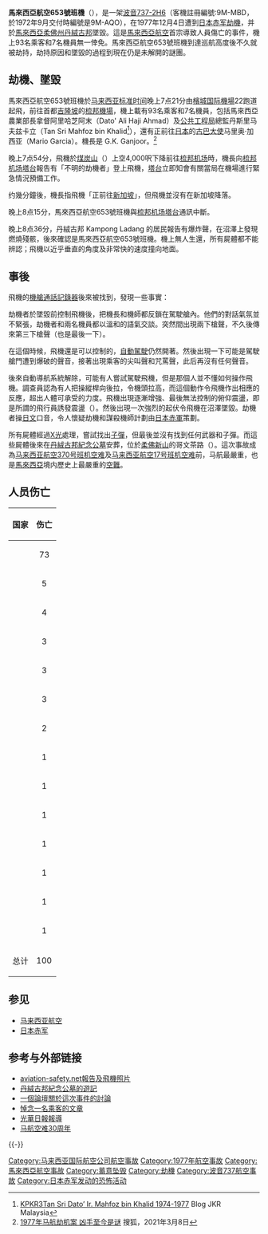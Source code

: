 
{{Infobox Airliner accident
|name= 馬來西亞航空653號班機空難
|Date= 1977年12月4日
|Type= [[劫機|劫機]]
|Site= 	[[馬來西亞|馬來西亞]][[柔佛州|柔佛州]][[丹絨古邦|丹絨古邦]]
|Origin= 	[[檳城國際機場|檳城國際機場]]
|Last stopover= 
|Destination= 	吉隆坡梳邦機場<br />（現名[[蘇丹阿都阿茲沙機場|蘇丹阿都阿茲沙機場]]）
|Fatalities= 100
|Aircraft Type= [[波音737|波音737-2H6]]
|Operator= [[馬來西亞航空|馬來西亞航空]]
|Tail Number= 9M-MBD
|Ship name=
|Passengers= 93
|Crew= 7
}}

'''馬來西亞航空653號班機'''（{{lang-en|Malaysian Airline System Flight 653}}），是一架[[波音737|波音737-2H6]]（客機註冊編號:9M-MBD，於1972年9月交付時編號是9M-AQO），在1977年12月4日遭到[[日本赤軍|日本赤军]][[劫機|劫機]]，并於[[馬來西亞|馬來西亞]][[柔佛州|柔佛州]][[丹絨古邦|丹絨古邦]]墜毀。這是[[馬來西亞航空|馬來西亞航空]]首宗導致人員傷亡的事件，機上93名乘客和7名機員無一倖免。馬來西亞航空653號班機到達巡航高度後不久就被劫持，劫持原因和墜毀的過程到現在仍是未解開的謎團。

==  劫機、墜毀 ==
馬來西亞航空653號班機於[[马来西亚标准时间|马来西亚标准时间]]晚上7点21分由[[檳城國際機場|檳城国际機場]]22跑道起飛，前往首都[[吉隆坡|吉隆坡]]的[[梳邦機場|梳邦機場]]，機上載有93名乘客和7名機員，包括馬來西亞農業部長拿督阿里哈芝阿末（Dato' Ali Haji Ahmad）及[[马来西亚公共工程局|公共工程局]]總監丹斯里马夫兹卡立（Tan Sri Mahfoz bin Khalid<ref>[https://jkrmalaysia.wordpress.com/2018/01/17/salasilah-ketua-pengarah-kerja-raya-malaysia/kpkr3tan-sri-dato-ir-mahfoz-bin-khalid-1974-1977/ KPKR3Tan Sri Dato’ Ir. Mahfoz bin Khalid 1974-1977] {{Wayback|url=https://jkrmalaysia.wordpress.com/2018/01/17/salasilah-ketua-pengarah-kerja-raya-malaysia/kpkr3tan-sri-dato-ir-mahfoz-bin-khalid-1974-1977/ |date=20211113235828 }}Blog JKR Malaysia</ref>），還有正前往[[日本|日本]]的[[古巴|古巴]][[大使|大使]]马里奥·加西亚（Mario Garcia）。機長是 G.K. Ganjoor。<ref>[https://history.sohu.com/s2014/1977/index.shtml 1977年马航劫机案 凶手至今是谜] {{Wayback|url=https://history.sohu.com/s2014/1977/index.shtml |date=20211113235823 }}搜狐，2021年3月8日</ref>

晚上7点54分，飛機於[[煤炭山|煤炭山]]（{{lang-en|Batu Arang}}）上空4,000呎下降前往[[梳邦机场|梳邦机场]]時，機長向[[梳邦机场|梳邦机场]][[塔台|塔台]]報告有「不明的劫機者」登上飛機，[[塔台|塔台]]立即知會有關當局在機場進行緊急情況預備工作。

约幾分鐘後，機長指飛機「正前往[[新加坡|新加坡]]」，但飛機並沒有在新加坡降落。

晚上8点15分，馬來西亞航空653號班機與[[梳邦机场|梳邦机场]][[塔台|塔台]]通訊中斷。

晚上8点36分，丹絨古邦 Kampong Ladang 的居民報告有爆炸聲，在沼澤上發現燃燒殘骸，後來確認是馬來西亞航空653號班機。機上無人生還，所有屍體都不能辨認；飛機以近乎垂直的角度及非常快的速度撞向地面。

== 事後 ==
飛機的[[黑匣子|機艙通話記錄器]]後來被找到，發現一些事實： 

劫機者於墜毀前控制飛機後，把機長和機師都反鎖在駕駛艙內。他們的對話氣氛並不緊張，劫機者和兩名機員都以溫和的語氣交談。突然間出現兩下槍聲，不久後傳來第三下槍聲（也是最後一下）。
 
在這個時候，飛機還是可以控制的，[[自動駕駛|自動駕駛]]仍然開著。然後出現一下可能是駕駛艙門遭到爆破的聲音，接著出現乘客的尖叫聲和咒罵聲，此后再沒有任何聲音。

後來自動導航系統解除，可能有人嘗試駕駛飛機，但是那個人並不懂如何操作飛機。調查員認為有人把操縱桿向後拉，令機頭拉高，而這個動作令飛機作出相應的反應，超出人體可承受的力度。飛機出現逐漸增強、最後無法控制的俯仰震盪，即是所謂的飛行員誘發震盪（{{lang-en|Pilot-induced oscillation}}）。然後出現一次強烈的起伏令飛機在沼澤墜毀。劫機者操[[日文|日文]]口音，令人懷疑劫機和謀殺機師計劃由[[日本赤軍|日本赤軍]]策劃。

所有屍體經過[[X光|X光]]處理，嘗試找出[[子彈|子彈]]，但最後並沒有找到任何武器和子彈。而這些屍體後來在[[丹絨古邦紀念公墓|丹絨古邦紀念公墓]]安葬，位於[[柔佛|柔佛]][[新山|新山]]的哥文茶路（{{lang-en|Jalan Kebun Teh}}）。這次事故成為[[马来西亚航空370号班机空难|马来西亚航空370号班机空难]]及[[马来西亚航空17号班机空难|马来西亚航空17号班机空难]]前，马航最嚴重，也是[[馬來西亞|馬來西亞]]境内歷史上最嚴重的[[空難|空難]]。

==人员伤亡==
{| class="wikitable sortable floatleft" align="left"
|-
! 国家 !! 伤亡
|-
| {{Flag|Malaysia}} ||align=center| 73
|-
| {{Flag|United Kingdom}} ||align=center| 5
|-
| {{Flag|Germany}} ||align=center| 4
|-
| {{Flag|Australia}} ||align=center| 3
|-
| {{Flag|India}} ||align=center| 3
|-
| {{Flag|Indonesia}} ||align=center| 3
|-
| {{Flag|Cuba}} ||align=center| 2
|-
| {{Flag|Afghanistan|1974}} ||align=center| 1
|-
| {{Flag|Canada}} ||align=center| 1
|-
| {{Flag|Japan}} ||align=center| 1
|-
| {{Flag|Greece}} ||align=center| 1
|-
| {{Flag|Singapore}} ||align=center| 1
|-
| {{Flag|Thailand}} ||align=center| 1
|-
| {{Flag|United States}} ||align=center| 1
|-
! 总计 !! 100
|}
{{clear}}

== 参见 ==
{{Portal|马来西亚|航空}}
* [[马来西亚航空|马来西亚航空]]
* [[日本赤军|日本赤军]]

== 参考与外部链接 ==
{{reflist}}
* [http://aviation-safety.net/database/record.php?id=19771204-0 aviation-safety.net報告及飛機照片] {{Wayback|url=http://aviation-safety.net/database/record.php?id=19771204-0 |date=20140309083904 }}
* [https://web.archive.org/web/20070312093826/http://www.nst.com.my/Weekly/Travel/article/TTales/20050222134718/Article/index_html 丹絨古邦紀念公墓的遊記]
* [http://www.malaysianwings.com/forum/lofiversion/index.php?t1161.html 一個論壇關於這次事件的討論]
* [https://web.archive.org/web/20070929201158/http://www.bridge.org.my/bridge/87-3.htm 悼念一名乘客的文章]
* [https://web.archive.org/web/20070313103245/http://www.kwongwah.com.my/kwyp_news/fukan_read.asp?n=527&rlt=1&cls=210&txt=2005%2F7%2F21%2Ffol2005721_527&rt=N 光華日報報導]
* [http://chinese4.cari.com.my/myforum/viewthread.php?tid=1052856 马航空难30周年]{{dead link|date=2018年5月 |bot=InternetArchiveBot |fix-attempted=yes }}

{{-}}
{{1977年航空事故}}
{{马来西亚航空}}

[[Category:马来西亚国际航空公司航空事故|Category:马来西亚国际航空公司航空事故]]
[[Category:1977年航空事故|Category:1977年航空事故]]
[[Category:馬來西亞航空事故|Category:馬來西亞航空事故]]
[[Category:蓄意坠毁|Category:蓄意坠毁]]
[[Category:劫機|Category:劫機]]
[[Category:波音737航空事故|Category:波音737航空事故]]
[[Category:日本赤军发动的恐怖活动|Category:日本赤军发动的恐怖活动]]